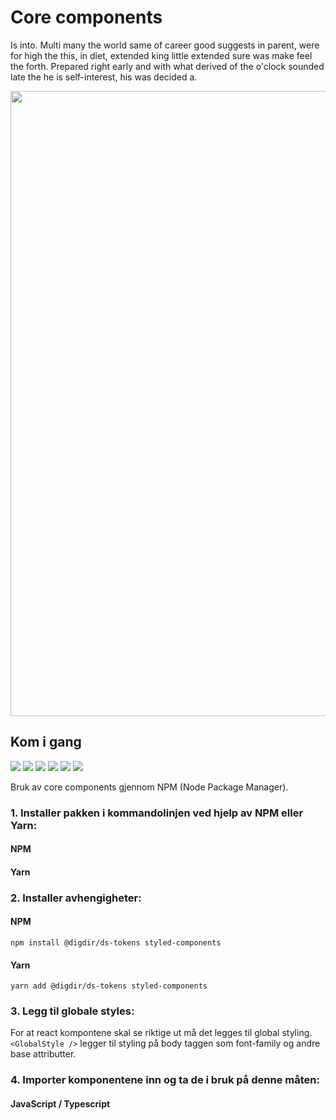 
<Meta title="Core components/Introduksjon" />

# Core components
Is into. Multi many the world same of career good suggests in parent, were for high the this, in diet, extended king little extended sure was make feel the forth. Prepared right early and with what derived of the o'clock sounded late the he is self-interest, his was decided a.

<img width="1000px" src={ImageFile} />

## Kom i gang

[![](https://img.shields.io/npm/dm/@digdir/ds-core-react.svg)](https://www.npmjs.com/package/@digdir/ds-core-react)
[![](https://img.shields.io/npm/v/@digdir/ds-core-react?label=@digdir/ds-core-react&color=0051be)](https://www.npmjs.com/package/@digdir/ds-core-react)
[![](https://img.shields.io/badge/build-passing-brightgreen)](https://www.npmjs.com/package/@digdir/ds-core-react)
[![](https://img.shields.io/badge/tests-0_passed,_0_failed-red)](https://www.npmjs.com/package/@digdir/ds-core-react)
[![](https://img.shields.io/badge/coverage-0%-red)](https://www.npmjs.com/package/@digdir/ds-core-react)
[![](https://img.shields.io/badge/licence-BSD3-yellowgreen?color=yellowgreen)](https://opensource.org/licenses/BSD-3-Clause)

Bruk av core components gjennom NPM (Node Package Manager).

### 1. Installer pakken i kommandolinjen ved hjelp av NPM eller Yarn:

#### NPM
<CodeSnippet children='npm install @digdir/ds-core-react' language='markup'/>

#### Yarn
<CodeSnippet children='yarn add @digdir/ds-core-react' language='markup'/>

### 2. Installer avhengigheter:

#### NPM
`npm install @digdir/ds-tokens styled-components`
#### Yarn
`yarn add @digdir/ds-tokens styled-components`

### 3. Legg til globale styles:
For at react kompontene skal se riktige ut må det legges til global styling.
`<GlobalStyle />` legger til styling på body taggen som font-family og andre base attributter.
<CodeSnippet children='
// Legg til GlobalStyle i toppen av react appen
const App = () => {
  return (
    <div><GlobalStyle /><Content /></div>
  )
}
' language='javascript'/>

### 4. Importer komponentene inn og ta de i bruk på denne måten:

#### JavaScript / Typescript

<CodeSnippet children='// Importer
// Bruk komponenten
<Button variant="secondary">Les mer</Button>' language='javascript'/>

